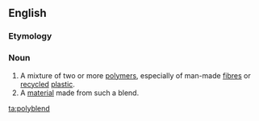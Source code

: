==English==

===Etymology===
{{prefix|en|poly|blend}}

===Noun===
{{en-noun}}

# A mixture of two or more [[polymer]]s, especially of man-made [[fibre]]s or [[recycled]] [[plastic]].
# A [[material]] made from such a blend.

[[ta:polyblend]]